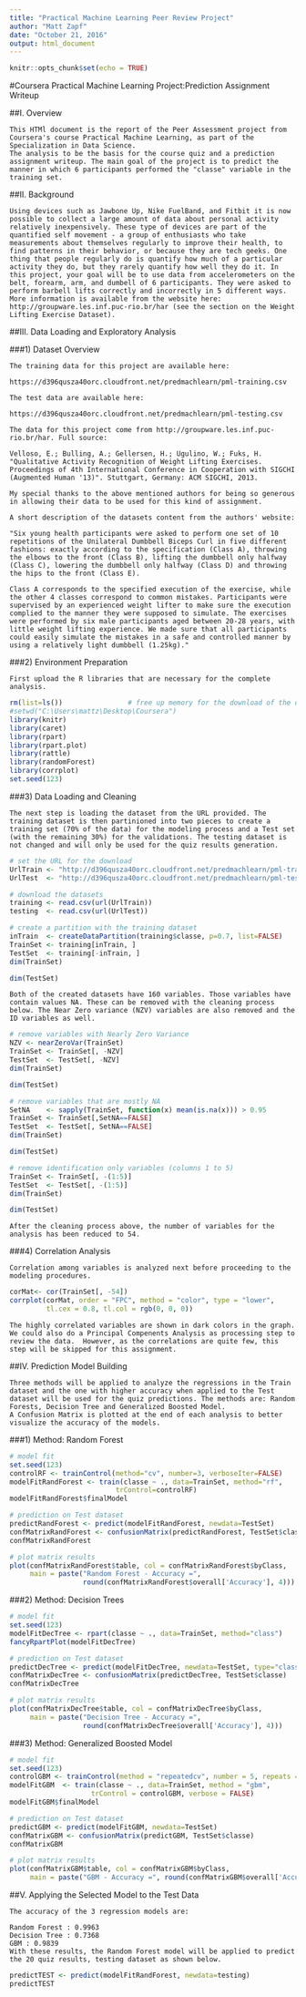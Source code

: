 ---
title: "Practical Machine Learning Peer Review Project"
author: "Matt Zapf"
date: "October 21, 2016"
output: html_document
---

```{r setup, include=FALSE}
knitr::opts_chunk$set(echo = TRUE)
```

#Coursera Practical Machine Learning Project:Prediction Assignment Writeup


##I. Overview
```
This HTMl document is the report of the Peer Assessment project from Coursera's course Practical Machine Learning, as part of the Specialization in Data Science. 
The analysis to be the basis for the course quiz and a prediction assignment writeup. The main goal of the project is to predict the manner in which 6 participants performed the "classe" variable in the training set. 
```


##II. Background
```
Using devices such as Jawbone Up, Nike FuelBand, and Fitbit it is now possible to collect a large amount of data about personal activity relatively inexpensively. These type of devices are part of the quantified self movement - a group of enthusiasts who take measurements about themselves regularly to improve their health, to find patterns in their behavior, or because they are tech geeks. One thing that people regularly do is quantify how much of a particular activity they do, but they rarely quantify how well they do it. In this project, your goal will be to use data from accelerometers on the belt, forearm, arm, and dumbell of 6 participants. They were asked to perform barbell lifts correctly and incorrectly in 5 different ways. More information is available from the website here: http://groupware.les.inf.puc-rio.br/har (see the section on the Weight Lifting Exercise Dataset).
```


##III. Data Loading and Exploratory Analysis


###1) Dataset Overview
```
The training data for this project are available here:

https://d396qusza40orc.cloudfront.net/predmachlearn/pml-training.csv

The test data are available here:

https://d396qusza40orc.cloudfront.net/predmachlearn/pml-testing.csv

The data for this project come from http://groupware.les.inf.puc-rio.br/har. Full source:

Velloso, E.; Bulling, A.; Gellersen, H.; Ugulino, W.; Fuks, H. "Qualitative Activity Recognition of Weight Lifting Exercises. Proceedings of 4th International Conference in Cooperation with SIGCHI (Augmented Human '13)". Stuttgart, Germany: ACM SIGCHI, 2013.

My special thanks to the above mentioned authors for being so generous in allowing their data to be used for this kind of assignment.

A short description of the datasets content from the authors' website:

"Six young health participants were asked to perform one set of 10 repetitions of the Unilateral Dumbbell Biceps Curl in five different fashions: exactly according to the specification (Class A), throwing the elbows to the front (Class B), lifting the dumbbell only halfway (Class C), lowering the dumbbell only halfway (Class D) and throwing the hips to the front (Class E).

Class A corresponds to the specified execution of the exercise, while the other 4 classes correspond to common mistakes. Participants were supervised by an experienced weight lifter to make sure the execution complied to the manner they were supposed to simulate. The exercises were performed by six male participants aged between 20-28 years, with little weight lifting experience. We made sure that all participants could easily simulate the mistakes in a safe and controlled manner by using a relatively light dumbbell (1.25kg)."
```

###2) Environment Preparation
```
First upload the R libraries that are necessary for the complete analysis.
```
```{r echo=TRUE}
rm(list=ls())                # free up memory for the download of the data sets
#setwd("C:\Users\mattz\Desktop\Coursera")
library(knitr)
library(caret)
library(rpart)
library(rpart.plot)
library(rattle)
library(randomForest)
library(corrplot)
set.seed(123)
```

###3) Data Loading and Cleaning
```
The next step is loading the dataset from the URL provided. The training dataset is then partinioned into two pieces to create a training set (70% of the data) for the modeling process and a Test set (with the remaining 30%) for the validations. The testing dataset is not changed and will only be used for the quiz results generation.
```

```{r echo=TRUE}
# set the URL for the download
UrlTrain <- "http://d396qusza40orc.cloudfront.net/predmachlearn/pml-training.csv"
UrlTest  <- "http://d396qusza40orc.cloudfront.net/predmachlearn/pml-testing.csv"

# download the datasets
training <- read.csv(url(UrlTrain))
testing  <- read.csv(url(UrlTest))

# create a partition with the training dataset 
inTrain  <- createDataPartition(training$classe, p=0.7, list=FALSE)
TrainSet <- training[inTrain, ]
TestSet  <- training[-inTrain, ]
dim(TrainSet)
```

```{r echo=TRUE}
dim(TestSet)
```

```
Both of the created datasets have 160 variables. Those variables have contain values NA. These can be removed with the cleaning process below. The Near Zero variance (NZV) variables are also removed and the ID variables as well.
```

```{r echo =TRUE}
# remove variables with Nearly Zero Variance
NZV <- nearZeroVar(TrainSet)
TrainSet <- TrainSet[, -NZV]
TestSet  <- TestSet[, -NZV]
dim(TrainSet)
```

```{r echo =TRUE}
dim(TestSet)
```

```{r echo =TRUE}
# remove variables that are mostly NA
SetNA    <- sapply(TrainSet, function(x) mean(is.na(x))) > 0.95
TrainSet <- TrainSet[,SetNA==FALSE]
TestSet  <- TestSet[, SetNA==FALSE]
dim(TrainSet)
```

```{r echo =TRUE}
dim(TestSet)
```

```{r echo =TRUE}
# remove identification only variables (columns 1 to 5)
TrainSet <- TrainSet[, -(1:5)]
TestSet  <- TestSet[, -(1:5)]
dim(TrainSet)
```

```{r echo =TRUE}
dim(TestSet)
```
```
After the cleaning process above, the number of variables for the analysis has been reduced to 54.
```
###4) Correlation Analysis

```
Correlation among variables is analyzed next before proceeding to the modeling procedures.
```

```{r echo =TRUE}
corMat<- cor(TrainSet[, -54])
corrplot(corMat, order = "FPC", method = "color", type = "lower", 
         tl.cex = 0.8, tl.col = rgb(0, 0, 0))
```

```
The highly correlated variables are shown in dark colors in the graph. We could also do a Principal Compenents Analysis as processing step to review the data.  However, as the correlations are quite few, this step will be skipped for this assignment.
```

##IV. Prediction Model Building
```
Three methods will be applied to analyze the regressions in the Train dataset and the one with higher accuracy when applied to the Test dataset will be used for the quiz predictions. The methods are: Random Forests, Decision Tree and Generalized Boosted Model.
A Confusion Matrix is plotted at the end of each analysis to better visualize the accuracy of the models.
```

###1) Method: Random Forest
```{r echo =TRUE}
# model fit
set.seed(123)
controlRF <- trainControl(method="cv", number=3, verboseIter=FALSE)
modelFitRandForest <- train(classe ~ ., data=TrainSet, method="rf",
                          trControl=controlRF)
modelFitRandForest$finalModel

```

```{r echo =TRUE}
# prediction on Test dataset
predictRandForest <- predict(modelFitRandForest, newdata=TestSet)
confMatrixRandForest <- confusionMatrix(predictRandForest, TestSet$classe)
confMatrixRandForest
```
```{r echo =TRUE}
# plot matrix results
plot(confMatrixRandForest$table, col = confMatrixRandForest$byClass, 
     main = paste("Random Forest - Accuracy =",
                  round(confMatrixRandForest$overall['Accuracy'], 4)))
```
###2) Method: Decision Trees

```{r echo =TRUE}
# model fit
set.seed(123)
modelFitDecTree <- rpart(classe ~ ., data=TrainSet, method="class")
fancyRpartPlot(modelFitDecTree)

```
```{r echo =TRUE}
# prediction on Test dataset
predictDecTree <- predict(modelFitDecTree, newdata=TestSet, type="class")
confMatrixDecTree <- confusionMatrix(predictDecTree, TestSet$classe)
confMatrixDecTree
```

```{r echo =TRUE}
# plot matrix results
plot(confMatrixDecTree$table, col = confMatrixDecTree$byClass, 
     main = paste("Decision Tree - Accuracy =",
                  round(confMatrixDecTree$overall['Accuracy'], 4)))
```
###3) Method: Generalized Boosted Model

```{r echo =TRUE}
# model fit
set.seed(123)
controlGBM <- trainControl(method = "repeatedcv", number = 5, repeats = 1)
modelFitGBM  <- train(classe ~ ., data=TrainSet, method = "gbm",
                    trControl = controlGBM, verbose = FALSE)
modelFitGBM$finalModel
```

```{r echo =TRUE}
# prediction on Test dataset
predictGBM <- predict(modelFitGBM, newdata=TestSet)
confMatrixGBM <- confusionMatrix(predictGBM, TestSet$classe)
confMatrixGBM
```

```{r echo =TRUE}
# plot matrix results
plot(confMatrixGBM$table, col = confMatrixGBM$byClass, 
     main = paste("GBM - Accuracy =", round(confMatrixGBM$overall['Accuracy'], 4)))
```

##V. Applying the Selected Model to the Test Data

```
The accuracy of the 3 regression models are:

Random Forest : 0.9963
Decision Tree : 0.7368
GBM : 0.9839
With these results, the Random Forest model will be applied to predict the 20 quiz results, testing dataset as shown below.
```
```{r echo =TRUE}
predictTEST <- predict(modelFitRandForest, newdata=testing)
predictTEST
```